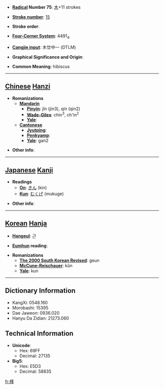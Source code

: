 * '''[[Wiktionary:Chinese radical index| Radical]] Number 75''': [[Wiktionary:Chinese radical index 木|木]]+11 strokes

* '''[[Wiktionary:Chinese total strokes index|Stroke number]]''': [[Wiktionary:Chinese total strokes index 15|15]]

* '''Stroke order''': 

* '''[[Wiktionary:Chinese four corner index|Four-Corner System]]''': 4491<sub>4</sub>

* '''[[Wiktionary:Chinese Cangjie index|Cangjie input]]''': 木廿中一 (DTLM)

* '''Graphical Significance and Origin''': 

* '''Common Meaning''': hibiscus

----

== [[Chinese]] [[Hanzi]] ==

* '''Romanizations'''
** '''[[Mandarin]]'''
*** '''[[Pinyin]]''': jǐn (jin3), qín (qin2)
*** '''[[Wade-Giles]]''': chin<sup>3</sup>, ch'in<sup>2</sup>
*** '''[[Yale]]''': 
** '''[[Cantonese]]'''
*** '''[[Jyutping]]''':
*** '''[[Penkyamp]]''': 
*** '''[[Yale]]''': gan2

* '''Other info''': 

----

== [[Japanese]] [[Kanji]] ==

* '''Readings'''
** '''[[On]]''': [[きん]] (kin)
** '''[[Kun]]''': [[むくげ]] (mukuge)

* '''Other info''':  

----

== [[Korean]] [[Hanja]] ==

* '''[[Hangeul]]''': 근

* '''[[Eumhun]] reading''': 

* '''Romanizations'''
** '''[[The 2000 South Korean Revised Romanization|The 2000 South Korean Revised]]''': geun
** '''[[McCune-Reischauer]]''': kŭn
** '''[[Yale]]''': kun

----

== Dictionary Information ==

* KangXi: 0548.160
* Morobashi: 15395
* Dae Jaweon: 0936.020
* Hanyu Da Zidian: 21273.060

== Technical Information ==

* '''Unicode''':
** Hex: 69FF
** Decimal: 27135
* '''Big5''':
** Hex: E5D3
** Decimal: 58835

[[fr:槿]]